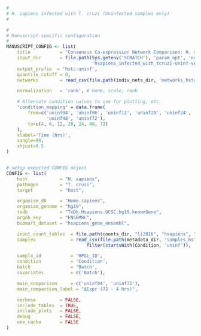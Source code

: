 ```r
#
# H. sapiens infected with T. cruzi (Uninfected samples only)
#

#
# Manuscript-specific configuration
#
MANUSCRIPT_CONFIG <- list(
    title           = "Consensus Co-expression Network Comparison: H. sapiens infected with T. cruzi (Uninfected Samples)", 
    input_dir       = file.path(Sys.getenv('SCRATCH'), 'param_opt', 'normal',
                                'hsapiens_infected_with_tcruzi-uninf-v6.1'),
    output_prefix  = 'hstc-uninf',
    quantile_cutoff = 0,
    networks        = read_csv(file.path(indiv_nets_dir, 'networks_hstc-uninf.csv')),

    normalization   = 'rank', # none, scale, rank

    # Alternate condition values to use for plotting, etc.
    "condition_mapping" = data.frame(
        from=c('uninf04', 'uninf06', 'uninf12', 'uninf20', 'uninf24',
               'uninf48', 'uninf72'),
        to=c(4, 6, 12, 20, 24, 48, 72)
    ),
    xlabel='Time (hrs)',
    xangle=90,
    xhjust=0.5
)


# setup expected CONFIG object 
CONFIG <- list(
    host            = "H. sapiens",
    pathogen        = "T. cruzi",
    target          = "host",

    organism_db     = "Homo.sapiens",
    organism_genome = "hg19",
    txdb            = "TxDb.Hsapiens.UCSC.hg19.knownGene",
    orgdb_key       = "ENSEMBL",
    biomart_dataset = "hsapiens_gene_ensembl",

    input_count_tables  = file.path(counts_dir, "li2016", "hsapiens", "*.count"),
    samples             = read_csv(file.path(metadata_dir, 'samples_hstc.csv')) %>%
                              filter(startsWith(Condition, 'uninf')),

    sample_id           = 'HPGL_ID',
    condition           = 'Condition',
    batch               = 'Batch',
    covariates          = c('Batch'),

    main_comparison     = c('uninf04', 'uninf72'),
    main_comparison_label = "ΔExpr (72 - 4 hrs)",

    verbose         = FALSE,
    include_tables  = TRUE,
    include_plots   = FALSE,
    debug           = FALSE,
    use_cache       = FALSE
)
```
